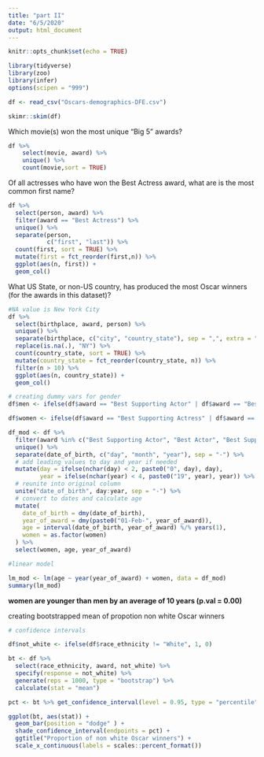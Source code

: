```yaml
---
title: "part II"
date: "6/5/2020"
output: html_document
---
```


```r
knitr::opts_chunk$set(echo = TRUE)
```

``` r
library(tidyverse)
library(zoo)
library(infer)
options(scipen = "999")

df <- read_csv("Oscars-demographics-DFE.csv")

skimr::skim(df)

```

 Which movie(s) won the most unique "Big 5" awards?
```r
df %>%
    select(movie, award) %>%
    unique() %>%
    count(movie,sort = TRUE)
```


Of all actresses who have won the Best Actress award, what are is the most common first name?
```r
df %>%
  select(person, award) %>%
  filter(award == "Best Actress") %>%
  unique() %>%
  separate(person,
           c("first", "last")) %>%
  count(first, sort = TRUE) %>%
  mutate(first = fct_reorder(first,n)) %>%
  ggplot(aes(n, first)) +
  geom_col()
```



What US State, or non-US country, has produced the most Oscar winners (for the awards in this dataset)?
```r
#NA value is New York City
df %>%
  select(birthplace, award, person) %>%
  unique() %>%
  separate(birthplace, c("city", "country_state"), sep = ",", extra = "drop", fill = "left") %>%
  replace(is.na(.), "NY") %>%
  count(country_state, sort = TRUE) %>%
  mutate(country_state = fct_reorder(country_state, n)) %>%
  filter(n > 10) %>%
  ggplot(aes(n, country_state)) +
  geom_col()
```



```r
# creating dummy vars for gender
df$men <- ifelse(df$award == "Best Supporting Actor" | df$award == "Best Actor", 1,0)

df$women <- ifelse(df$award == "Best Supporting Actress" | df$award == "Best Actress", "female", "male")

df_mod <- df %>%
  filter(award %in% c("Best Supporting Actor", "Best Actor", "Best Supporting Actress", "Best Actress")) %>%
  unique() %>%
  separate(date_of_birth, c("day", "month", "year"), sep = "-") %>%
  # add leading values to day and year if needed
  mutate(day = ifelse(nchar(day) < 2, paste0("0", day), day),
         year = ifelse(nchar(year) < 4, paste0("19", year), year)) %>% 
  # reunite into original column
  unite("date_of_birth", day:year, sep = "-") %>%
  # convert to dates and calculate age
  mutate(
    date_of_birth = dmy(date_of_birth),
    year_of_award = dmy(paste0("01-Feb-", year_of_award)),
    age = interval(date_of_birth, year_of_award) %/% years(1),
    women = as.factor(women)
  ) %>%
  select(women, age, year_of_award)

#linear model 

lm_mod <- lm(age ~ year(year_of_award) + women, data = df_mod)
summary(lm_mod)
```
**women are younger than men by an average of 10 years (p.val = 0.00)** 

creating bootstrapped mean of propotion non white Oscar winners
```r
# confidence intervals

df$not_white <- ifelse(df$race_ethnicity != "White", 1, 0)

bt <- df %>%
  select(race_ethnicity, award, not_white) %>%
  specify(response = not_white) %>%
  generate(reps = 1000, type = "bootstrap") %>%
  calculate(stat = "mean")

pct <- bt %>% get_confidence_interval(level = 0.95, type = "percentile")

ggplot(bt, aes(stat)) +
  geom_bar(position = "dodge" ) +
  shade_confidence_interval(endpoints = pct) +
  ggtitle("Proportion of non white Oscar winners") +
  scale_x_continuous(labels = scales::percent_format())
```

